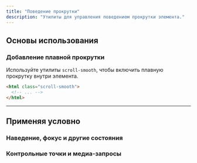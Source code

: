 ```yaml
---
title: "Поведение прокрутки"
description: "Утилиты для управления поведением прокрутки элемента."
---
```




## Основы использования

### Добавление плавной прокрутки

Используйте утилиты `scroll-smooth`, чтобы включить плавную прокрутку внутри элемента.

```html
<html class="scroll-smooth">
  <!-- ... -->
</html>
```

---

## <Heading ignore>Применяя условно</Heading>

### <Heading ignore>Наведение, фокус и другие состояния</Heading>

<HoverFocusAndOtherStates defaultClass="scroll-smooth" featuredClass="scroll-auto" element="html" />

### <Heading ignore>Контрольные точки и медиа-запросы</Heading>

<BreakpointsAndMediaQueries defaultClass="scroll-smooth" featuredClass="scroll-auto" element="html" />
